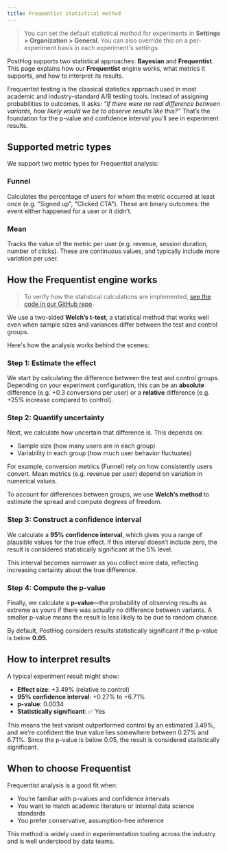 ```yaml
---
title: Frequentist statistical method
---
```


> You can set the default statistical method for experiments in **Settings > Organization > General**. You can also override this on a per-experiment basis in each experiment's settings.

PostHog supports two statistical approaches: **Bayesian** and **Frequentist**. This page explains how our **Frequentist** engine works, what metrics it supports, and how to interpret its results.

Frequentist testing is the classical statistics approach used in most academic and industry-standard A/B testing tools. Instead of assigning probabilities to outcomes, it asks: _“If there were no real difference between variants, how likely would we be to observe results like this?”_ That’s the foundation for the p-value and confidence interval you'll see in experiment results.

## Supported metric types

We support two metric types for Frequentist analysis:

### Funnel

Calculates the percentage of users for whom the metric occurred at least once (e.g. "Signed up", "Clicked CTA"). These are binary outcomes: the event either happened for a user or it didn’t.

### Mean

Tracks the value of the metric per user (e.g. revenue, session duration, number of clicks). These are continuous values, and typically include more variation per user.

## How the Frequentist engine works
> To verify how the statistical calculations are implemented, [see the code in our GitHub repo](https://github.com/PostHog/posthog/tree/master/products/experiments/stats/frequentist).

We use a two-sided **Welch’s t-test**, a statistical method that works well even when sample sizes and variances differ between the test and control groups.

Here's how the analysis works behind the scenes:

### Step 1: Estimate the effect

We start by calculating the difference between the test and control groups. Depending on your experiment configuration, this can be an **absolute** difference (e.g. +0.3 conversions per user) or a **relative** difference (e.g. +25% increase compared to control).

### Step 2: Quantify uncertainty

Next, we calculate how uncertain that difference is. This depends on:

- Sample size (how many users are in each group)
- Variability in each group (how much user behavior fluctuates)

For example, conversion metrics (Funnel) rely on how consistently users convert. Mean metrics (e.g. revenue per user) depend on variation in numerical values.

To account for differences between groups, we use **Welch’s method** to estimate the spread and compute degrees of freedom.

### Step 3: Construct a confidence interval

We calculate a **95% confidence interval**, which gives you a range of plausible values for the true effect. If this interval doesn’t include zero, the result is considered statistically significant at the 5% level.

This interval becomes narrower as you collect more data, reflecting increasing certainty about the true difference.

### Step 4: Compute the p-value

Finally, we calculate a **p-value**—the probability of observing results as extreme as yours if there was actually no difference between variants. A smaller p-value means the result is less likely to be due to random chance.

By default, PostHog considers results statistically significant if the p-value is below **0.05**.

## How to interpret results

A typical experiment result might show:

- **Effect size**: +3.49% (relative to control)
- **95% confidence interval**: +0.27% to +6.71%
- **p-value**: 0.0034
- **Statistically significant**: ✅ Yes

This means the test variant outperformed control by an estimated 3.49%, and we’re confident the true value lies somewhere between 0.27% and 6.71%. Since the p-value is below 0.05, the result is considered statistically significant.

<ProductScreenshot
  imageLight = "https://res.cloudinary.com/dmukukwp6/image/upload/Screenshot_2025_06_12_at_11_42_25_41a8332827.png"
  imageDark = "https://res.cloudinary.com/dmukukwp6/image/upload/Screenshot_2025_06_12_at_11_42_51_7227ce2dcc.png"
  alt = "Preliminary experiment results"
  classes = "rounded"
/>

## When to choose Frequentist

Frequentist analysis is a good fit when:

- You’re familiar with p-values and confidence intervals
- You want to match academic literature or internal data science standards
- You prefer conservative, assumption-free inference

This method is widely used in experimentation tooling across the industry and is well understood by data teams.
